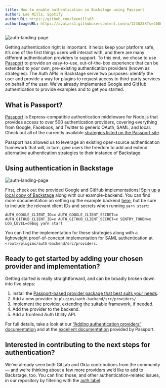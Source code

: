 ```yaml
---
title: How to enable authentication in Backstage using Passport
author: Lee Mills, Spotify
authorURL: https://github.com/leemills83
authorImageURL: https://avatars1.githubusercontent.com/u/1236238?s=460&v=4
---
```


![auth-landing-page](assets/20-07-01/auth-landing.png)

Getting authentication right is important. It helps keep your platform safe, it’s one of the first things users will interact with, and there are many different authentication providers to support. To this end, we chose to use [Passport](http://www.passportjs.org/) to provide an easy-to-use, out-of-the-box experience that can be extended to your own, pre-existing authentication providers (known as strategies). The Auth APIs in Backstage serve two purposes: identify the user and provide a way for plugins to request access to third-party services on behalf of the user. We’ve already implemented Google and GitHub authentication to provide examples and to get you started.

<!-- truncate -->

## What is Passport?

[Passport](http://www.passportjs.org/) is Express-compatible authentication middleware for Node.js that provides access to over 500 authentication providers, covering everything from Google, Facebook, and Twitter to generic OAuth, SAML, and local. Check out all of the currently available [strategies listed on the Passport site](http://www.passportjs.org/).

Passport has allowed us to leverage an existing open-source authentication framework that will, in turn, give users the freedom to add and extend alternative authentication strategies to their instance of Backstage.

## Using authentication in Backstage

![auth-landing-page](assets/20-07-01/auth-sidebar.png)

First, check out the provided Google and GitHub implementations! [Spin up a local copy of Backstage](https://backstage.io/blog/2020/04/30/how-to-quickly-set-up-backstage) along with our example-backend. You can find more documentation on setting up the example backend [here](https://github.com/backstage/backstage/tree/master/packages/backend), but be sure to include the relevant client IDs and secrets when running `yarn start`:

```
AUTH_GOOGLE_CLIENT_ID=x AUTH_GOOGLE_CLIENT_SECRET=x AUTH_GITHUB_CLIENT_ID=x AUTH_GITHUB_CLIENT_SECRET=x SENTRY_TOKEN=x LOG_LEVEL=debug yarn start
```

You can find the implementation for these strategies along with a lightweight proof-of-concept implementation for SAML authentication at `<root>/plugins/auth-backend/src/providers`.

## Ready to get started by adding your chosen provider and implementation?

Getting started is really straightforward, and can be broadly broken down into five steps:

1. Install the [Passport-based provider package that best suits your needs](http://www.passportjs.org/).
2. Add a new provider to `plugins/auth-backend/src/providers/`
3. Implement the provider, extending the suitable framework, if needed.
4. Add the provider to the backend.
5. Add a frontend Auth Utility API.

For full details, take a look at our [“Adding authentication providers” documentation](/docs/auth/add-auth-provider) and at the [excellent documentation](http://www.passportjs.org/docs/) provided by Passport.

## Interested in contributing to the next steps for authentication?

We’ve already seen both GitLab and Okta contributions from the community — and we’re thinking about a few more providers we’d like to add to Backstage, too. You can find those, and other authentication-related issues, in our repository by filtering with the [auth label](https://github.com/backstage/backstage/issues?q=is%3Aissue+is%3Aopen+label%3Aauth).
